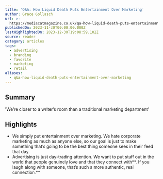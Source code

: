```yaml
---
title: 'Q&A: How Liquid Death Puts Entertainment Over Marketing'
author: Grace Gollasch
url: >-
  https://mediacatmagazine.co.uk/qa-how-liquid-death-puts-entertainment-over-marketing/
publishedOn: 2023-11-30T00:00:00.000Z
lastHighlightedOn: 2023-12-30T19:08:59.102Z
source: reader
category: articles
tags:
  - advertising
  - branding
  - favorite
  - marketing
  - retail
aliases:
  - q&a-how-liquid-death-puts-entertainment-over-marketing
---
```

## Summary

'We're closer to a writer’s room than a traditional marketing department'

## Highlights
- We simply put entertainment over marketing. We hate corporate marketing as much as anyone else, so our goal is just to make something that’s going to be the best thing someone sees in their feed that day.
- Advertising is just day-trading attention. We want to put stuff out in the world that people genuinely love and that they connect with**. If you laugh along with someone, that’s such a more authentic, real connection.**
